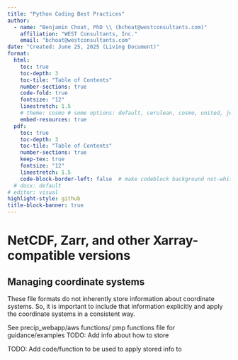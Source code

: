 ```yaml
---
title: "Python Coding Best Practices"
author:
  - name: "Benjamin Choat, PhD \\ (bchoat@westconsultants.com)"
    affiliation: "WEST Consultants, Inc."
    email: "bchoat@westconsultants.com"
date: "Created: June 25, 2025 (Living Document)"
format:
  html:
    toc: true
    toc-depth: 3
    toc-tile: "Table of Contents"
    number-sections: true
    code-fold: true
    fontsize: "12"
    linestretch: 1.5
    # theme: cosmo # some options: default, cerulean, cosmo, united, journal, litera, etc.
    embed-resources: true
  pdf:
    toc: true
    toc-depth: 3
    toc-tile: "Table of Contents"
    number-sections: true
    keep-tex: true
    fontsize: "12"
    linestretch: 1.5
    code-block-border-left: false  # make codeblock background not-white
  # docx: default
# editor: visual
highlight-style: github
title-block-banner: true
---
```




# NetCDF, Zarr, and other Xarray-compatible versions

## Managing coordinate systems
These file formats do not inherently store information about coordinate systems. So, it is important to include that information explicitly and apply the coordinate systems in a consistent way.

See precip_webapp/aws functions/ pmp functions file for guidance/examples
TODO: Add info about how to store

TODO: Add code/function to be used to apply stored info to 